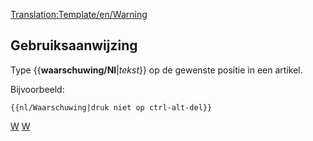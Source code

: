 <noinclude>[[Translation:Template/en/Warning]]</noinclude><noinclude></noinclude>{{en/Ambox| type  = content
| text  = <strong>Waarschuwing</strong><br>{{{1|Deze template heeft geen specifieke waarschuwing, verwijder of werk deze template bij met de correcte actie.}}}
}}<noinclude>

==Gebruiksaanwijzing==
Type <nowiki>{{</nowiki>'''waarschuwing/Nl'''|''tekst''<nowiki>}}</nowiki> op de gewenste positie in een artikel.

Bijvoorbeeld:
<pre>{{nl/Waarschuwing|druk niet op ctrl-alt-del}}</pre>

[[Category:nl/Sjablonen|W]][[Category:nl/Berichtenvensters|W]]</noinclude>